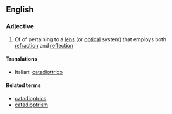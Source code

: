 ==English==

===Adjective===
{{en-adj|-}}

#{{optics}} Of of pertaining to a [[lens]] (or [[optical]] system) that employs both [[refraction]] and [[reflection]]

====Translations====
{{top}}
*Italian: [[catadiottrico]]
{{mid}}

{{bottom}}

====Related terms====
* [[catadioptrics]]
* [[catadioptrism]]